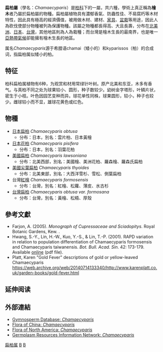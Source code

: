 {{Automatic taxobox
| taxon = Chamaecyparis
| image = Sawara.jpg
| image_caption = [[日本花柏|日本花柏]]的[[叶|叶]]和[[球果|球果]]
| authority = Spach, 1841
| subdivision_ranks = [[種|種]]
| subdivision = 
*[[日本花柏|日本花柏]]（''Chamaecyparis pisifera''）
*[[日本扁柏|日本扁柏]]（''Chamaecyparis obtusa''）
*[[美國尖葉扁柏|大西洋雪杉]]（''Chamaecyparis thyoides''）
*[[美國扁柏|美國檜]]（''Chamaecyparis lawsoniana''）
*[[紅檜|紅檜]]（''Chamaecyparis formosensis''）
*[[台灣扁柏|台灣扁柏]]（''Chamaecyparis obtusa var. formosana''）
}}
'''扁柏屬'''（學名：''Chamaecyparis''）是[[柏科|柏科]]下的一屬，共六種，學術上真正稱為'''檜木'''者乃屬於扁柏屬的物種。扁柏屬植物具有濃郁香氣、防蟲性佳、不易腐朽等木材特性，因此具有極高的經濟價值，被用做木材、建材、[[家具|家具]]、[[盆栽|盆栽]]等用途，因此人為砍伐使部分物種被列為保護物種。該屬之物種都長得高、大且長壽，分布在[[北美洲|北美洲]]、[[日本|日本]]、[[台灣|台灣]]，其他地區則為人為栽種；而台灣是檜木生長的最南界，也是唯一[[亞熱帶氣候|亞熱帶氣候]]卻能擁有檜木生長的地區。

属名''Chamaecyparis''源于希腊语chamai（矮小的）和kyparissos（柏）的合成词，指扁柏属似矮小的柏。

==特征==
柏科扁柏属植物有6种，为观赏和材用常绿针叶树。原产北美和东亚，木多有香气。与真柏不同之处为球果较小、圆形，种子数较少。幼树金字塔形，叶鳞片状，密生于小枝。叶色因园艺变种而异。球花单性同株，球果圆形，较小，种子也较少。雌球较小而不显，雄球花黄色或红色。

== 物種 ==
* [[日本扁柏|日本扁柏]] ''Chamaecyparis obtusa''
** 分布：日本，別名：雲片柏、日本黃檜
* [[日本花柏|日本花柏]] ''Chamaecyparis pisifera''
** 分布：日本，別名：羽葉花柏
* [[美國扁柏|美國扁柏]] ''Chamaecyparis lawsoniana''
** 分布：北美西部，別名：美國檜、美洲花柏、羅森檜、羅森氏扁柏
* [[美國尖葉扁柏|美國尖葉扁柏]] ''Chamaecyparis thyoides''
** 分布：北美東部，別名：大西洋雪杉、雪松、側葉扁柏
* 台灣[[紅檜|紅檜]] ''Chamaecyparis formosensis''
** 分布：台灣，別名：紅檜、松蘿、薄皮、水古杉
* [[台灣扁柏|台灣扁柏]] ''Chamaecyparis obtusa var. formosana''
** 分布：台灣，別名：黃檜、松梧、厚殼

==參考文獻==
{{Refbegin}}
* Farjon, A. (2005). ''Monograph of Cupressaceae and Sciadopitys''. Royal Botanic Gardens, Kew. {{ISBN|1-84246-068-4}}.
* Hwang, S.-Y., Lin, H.-W., Kuo, Y.-S., & Lin, T.-P. (2001). RAPD variation in relation to population differentiation of Chamaecyparis formosensis and Chamaecyparis taiwanensis. ''Bot. Bull. Acad. Sin''. 42: 173-179. Available [http://ejournal.sinica.edu.tw/bbas/content/2001/3/bot423-03.pdf online] {{Wayback|url=http://ejournal.sinica.edu.tw/bbas/content/2001/3/bot423-03.pdf |date=20160303212155 }} (pdf file).
*Platt, Karen "Gold Fever" descriptions of gold or yellow-leaved Chamaecyparis https://web.archive.org/web/20140714133340/http://www.karenplatt.co.uk/garden-books/gold-fever.html
{{refend}}

== 延伸阅读 ==
{{Wikisource further reading}}

==外部連結==
{{commons category}}
* [http://www.conifers.org/cu/ch/index.htm Gymnosperm Database: ''Chamaecyparis''] {{Wayback|url=http://www.conifers.org/cu/ch/index.htm |date=20100920231200 }}
* [http://www.efloras.org/florataxon.aspx?flora_id=2&taxon_id=106431 Flora of China: ''Chamaecyparis''] {{Wayback|url=http://www.efloras.org/florataxon.aspx?flora_id=2&taxon_id=106431 |date=20190521062213 }}
* [http://www.efloras.org/florataxon.aspx?flora_id=1&taxon_id=106431 Flora of North America: ''Chamaecyparis''] {{Wayback|url=http://www.efloras.org/florataxon.aspx?flora_id=1&taxon_id=106431 |date=20160304034712 }}
* [https://web.archive.org/web/20090114223747/http://www.ars-grin.gov/cgi-bin/npgs/html/genus.pl?2370 Germplasm Resources Information Network: ''Chamaecyparis'']

{{taxonbar}}

[[Category:扁柏属|]]
[[Category:柏科|B]]
[[Category:_1841年描述的分类群|B]]